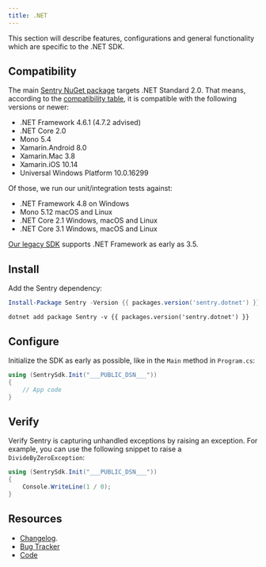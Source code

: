```yaml
---
title: .NET
---
```


This section will describe features, configurations and general functionality which are specific to the .NET SDK.

<GuideGrid platform="dotnet" />

## Compatibility

The main [Sentry NuGet package](https://www.nuget.org/packages/Sentry) targets .NET Standard 2.0. That means, according to the [compatibility table](https://docs.microsoft.com/en-us/dotnet/standard/net-standard), it is compatible with the following versions or newer:

- .NET Framework 4.6.1 (4.7.2 advised)
- .NET Core 2.0
- Mono 5.4
- Xamarin.Android 8.0
- Xamarin.Mac 3.8
- Xamarin.iOS 10.14
- Universal Windows Platform 10.0.16299

Of those, we run our unit/integration tests against:

- .NET Framework 4.8 on Windows
- Mono 5.12 macOS and Linux
- .NET Core 2.1 Windows, macOS and Linux
- .NET Core 3.1 Windows, macOS and Linux

<Alert level="info" title="Using an older version of .NET Framework or Mono?"><markdown>

[Our legacy SDK](https://docs.sentry.io/clients/csharp/) supports .NET Framework as early as 3.5.

</markdown></Alert>

## Install

Add the Sentry dependency:

```powershell {tabTitle:Package Manager}
Install-Package Sentry -Version {{ packages.version('sentry.dotnet') }}
```

```shell {tabTitle:.NET Core CLI}
dotnet add package Sentry -v {{ packages.version('sentry.dotnet') }}
```

## Configure

Initialize the SDK as early as possible, like in the `Main` method in `Program.cs`:

```csharp {filename:Program.cs}
using (SentrySdk.Init("___PUBLIC_DSN___"))
{
    // App code
}
```

## Verify

Verify Sentry is capturing unhandled exceptions by raising an exception. For example, you can use the following snippet to raise a `DivideByZeroException`:

```csharp
using (SentrySdk.Init("___PUBLIC_DSN___"))
{
    Console.WriteLine(1 / 0);
}
```

## Resources

- [Changelog](https://github.com/getsentry/sentry-dotnet/releases).
- [Bug Tracker](http://github.com/getsentry/sentry-dotnet/issues)
- [Code](http://github.com/getsentry/sentry-dotnet)
